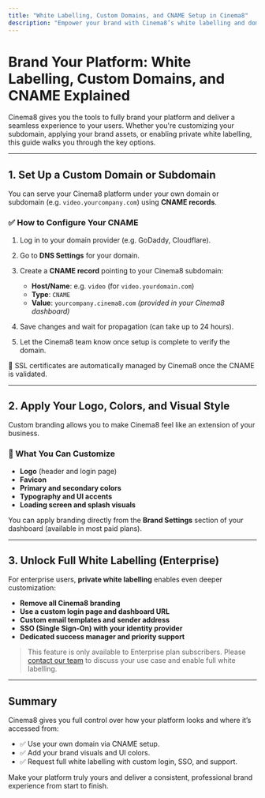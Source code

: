 ```yaml
---
title: "White Labelling, Custom Domains, and CNAME Setup in Cinema8"
description: "Empower your brand with Cinema8’s white labelling and domain customisation features. Learn how to use CNAME records, apply your branding, and unlock private labelling for Enterprise accounts."
---
```



# Brand Your Platform: White Labelling, Custom Domains, and CNAME Explained

Cinema8 gives you the tools to fully brand your platform and deliver a seamless experience to your users. Whether you're customizing your subdomain, applying your brand assets, or enabling private white labelling, this guide walks you through the key options.

---

## 1. Set Up a Custom Domain or Subdomain

You can serve your Cinema8 platform under your own domain or subdomain (e.g. `video.yourcompany.com`) using **CNAME records**.

### ✅ How to Configure Your CNAME

1. Log in to your domain provider (e.g. GoDaddy, Cloudflare).
2. Go to **DNS Settings** for your domain.
3. Create a **CNAME record** pointing to your Cinema8 subdomain:
   - **Host/Name**: e.g. `video` (for `video.yourdomain.com`)
   - **Type**: `CNAME`
   - **Value**: `yourcompany.cinema8.com` *(provided in your Cinema8 dashboard)*

4. Save changes and wait for propagation (can take up to 24 hours).
5. Let the Cinema8 team know once setup is complete to verify the domain.

<Callout type="info">
🔐 SSL certificates are automatically managed by Cinema8 once the CNAME is validated.
</Callout>

---

## 2. Apply Your Logo, Colors, and Visual Style

Custom branding allows you to make Cinema8 feel like an extension of your business.

### 🎨 What You Can Customize

- **Logo** (header and login page)
- **Favicon**
- **Primary and secondary colors**
- **Typography and UI accents**
- **Loading screen and splash visuals**

You can apply branding directly from the **Brand Settings** section of your dashboard (available in most paid plans).

---

## 3. Unlock Full White Labelling (Enterprise)

For enterprise users, **private white labelling** enables even deeper customization:

- **Remove all Cinema8 branding**
- **Use a custom login page and dashboard URL**
- **Custom email templates and sender address**
- **SSO (Single Sign-On) with your identity provider**
- **Dedicated success manager and priority support**

> This feature is only available to Enterprise plan subscribers. Please [contact our team](https://cinema8.com/contact-us) to discuss your use case and enable full white labelling.

---

## Summary

Cinema8 gives you full control over how your platform looks and where it’s accessed from:

- ✅ Use your own domain via CNAME setup.
- ✅ Add your brand visuals and UI colors.
- ✅ Request full white labelling with custom login, SSO, and support.

Make your platform truly yours and deliver a consistent, professional brand experience from start to finish.
